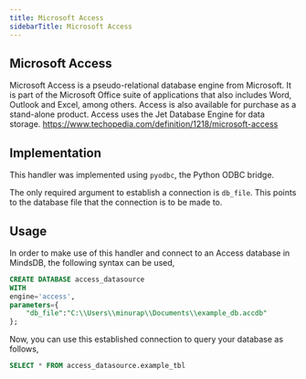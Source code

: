```yaml
---
title: Microsoft Access
sidebarTitle: Microsoft Access
---
```

## Microsoft Access

Microsoft Access is a pseudo-relational database engine from Microsoft. It is part of the Microsoft Office suite of applications that also includes Word, Outlook and Excel, among others. Access is also available for purchase as a stand-alone product. Access uses the Jet Database Engine for data storage.
https://www.techopedia.com/definition/1218/microsoft-access

## Implementation

This handler was implemented using `pyodbc`, the Python ODBC bridge.

The only required argument to establish a connection is `db_file`. This points to the database file that the connection is to be made to.

## Usage

In order to make use of this handler and connect to an Access database in MindsDB, the following syntax can be used,

```sql
CREATE DATABASE access_datasource
WITH
engine='access',
parameters={
    "db_file":"C:\\Users\\minurap\\Documents\\example_db.accdb"
};
```

Now, you can use this established connection to query your database as follows,

```sql
SELECT * FROM access_datasource.example_tbl
```